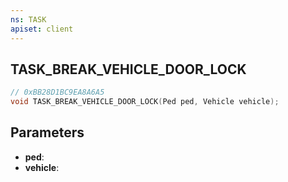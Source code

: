 ```yaml
---
ns: TASK
apiset: client
---
```

## TASK_BREAK_VEHICLE_DOOR_LOCK

```c
// 0xBB28D1BC9EA8A6A5
void TASK_BREAK_VEHICLE_DOOR_LOCK(Ped ped, Vehicle vehicle);
```


## Parameters
* **ped**:
* **vehicle**: